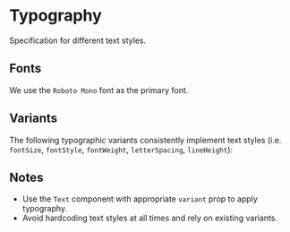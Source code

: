 

<Meta title="Specs/Typography" />

# Typography

Specification for different text styles.

## Fonts

We use the `Roboto Mono` font as the primary font.

## Variants

The following typographic variants consistently implement text styles (i.e. `fontSize`, `fontStyle`, `fontWeight`, `letterSpacing`, `lineHeight`):

<Canvas>
  <Typography />
</Canvas>

## Notes

- Use the `Text` component with appropriate `variant` prop to apply typography.
- Avoid hardcoding text styles at all times and rely on existing variants.
